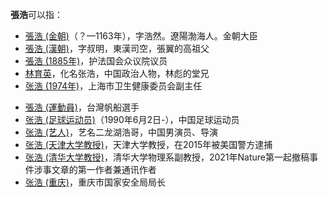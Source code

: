 '''張浩'''可以指：
* [[張浩_(金朝)|張浩 (金朝)]]（？—1163年），字浩然。遼陽渤海人。金朝大臣
* [[張浩_(漢朝)|張浩 (漢朝)]]，字叔明，東漢司空，張翼的高祖父
* [[張浩_(1885年)|張浩 (1885年)]]，护法国会众议院议员
* [[林育英|林育英]]，化名张浩，中国政治人物，林彪的堂兄
* [[张浩_(1974年)|张浩 (1974年)]]，上海市卫生健康委员会副主任
<!--* 張浩，台灣長笛、短笛演奏家、管樂指揮家。-->
* [[張浩_(運動員)|張浩 (運動員)]]，台灣帆船選手
* [[张浩_(足球运动员)|张浩 (足球运动员)]]（1990年6月2日-），中国足球运动员
* [[张浩_(艺人)|张浩 (艺人)]]，艺名二龙湖浩哥，中国男演员、导演
* [[张浩_(天津大学教授)|张浩 (天津大学教授)]]，天津大学教授，在2015年被美国警方逮捕
* [[张浩_(清华大学教授)|张浩 (清华大学教授)]]，清华大学物理系副教授，2021年Nature第一起撤稿事件涉事文章的第一作者兼通讯作者
* [[张浩_(重庆)|张浩 (重庆)]]，重庆市国家安全局局长
{{Disambiguation|H|Cat=二字张姓人名消歧义}}